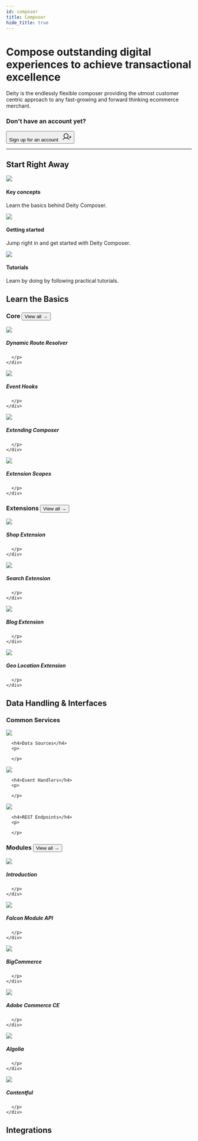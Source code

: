 ```yaml
---
id: composer
title: Composer
hide_title: true
---
```





<h1 className="headline mb20">Compose outstanding digital experiences to achieve transactional excellence</h1>
<p className="desc">Deity is the endlessly flexible composer providing the utmost customer centric approach to any fast-growing and forward thinking ecommerce merchant.</p>

### Don't have an account yet?
<Button variant="outlined" size="medium" href="https://console.deity.cloud/signup" target="_blank">
  Sign up for an account &nbsp;
  <svg width="25" height="25" viewBox="0 0 25 25" fill="none" xmlns="http://www.w3.org/2000/svg">
  <path d="M19.5312 13.2812H24.2188" stroke="currentColor" stroke-width="1.5" stroke-linecap="round" stroke-linejoin="round"/>
  <path d="M21.875 10.9375V15.625" stroke="currentColor" stroke-width="1.5" stroke-linecap="round" stroke-linejoin="round"/>
  <path d="M10.5469 15.625C13.7829 15.625 16.4062 13.0017 16.4062 9.76562C16.4062 6.52958 13.7829 3.90625 10.5469 3.90625C7.31083 3.90625 4.6875 6.52958 4.6875 9.76562C4.6875 13.0017 7.31083 15.625 10.5469 15.625Z" stroke="currentColor" stroke-width="1.5" stroke-miterlimit="10"/>
  <path d="M2.16797 19.5314C3.19459 18.3078 4.47673 17.3239 5.92428 16.6489C7.37183 15.9738 8.94966 15.624 10.5469 15.624C12.1441 15.624 13.7219 15.9738 15.1695 16.6489C16.617 17.3239 17.8992 18.3078 18.9258 19.5314" stroke="currentColor" stroke-width="1.5" stroke-linecap="round" stroke-linejoin="round"/>
  </svg>
</Button>
<div className="mb60"></div>

<hr/>

## Start Right Away
<div className="flex mb80 brighten">
  <Card to="/composer/key-concepts">
    <img src="/img/icons/info.svg" />
    <h4>Key concepts</h4>
    <p>Learn the basics behind Deity Composer.</p>
  </Card>
  <Card to="/composer/getting-started">
    <img src="/img/icons/lightning.svg" />
    <h4>Getting started</h4>
    <p>Jump right in and get started with Deity Composer.</p>
  </Card>
  <Card to="/platform/support/tutorials">
    <img src="/img/icons/lightbulb.svg" />
    <h4>Tutorials</h4>
    <p>Learn by doing by following practical tutorials.</p>
  </Card>
</div>



## Learn the Basics
<h3 className="mt0">Core <Button variant="outline" size="medium" href="/composer/core">View all →</Button></h3>

<div className="flex brighten">
  <Card variant="horizontal" to="/composer/core/dynamic-routes">
    <img src="/img/icons/compass.svg" />
    <div>
      <h5>Dynamic Route Resolver</h5>
      <p>
        
      </p>
    </div>
  </Card>
  <Card variant="horizontal" to="/composer/core/event-hooks">
    <img src="/img/icons/flowarrow.svg" />
    <div>
      <h5>Event Hooks</h5>
      <p>
        
      </p>
    </div>
  </Card>
</div>
<div className="flex brighten mb60">
  <Card variant="horizontal" to="/composer/core/extending-composer">
    <img src="/img/icons/extending.svg" />
    <div>
      <h5>Extending Composer</h5>
      <p>
        
      </p>
    </div>
  </Card>
  <Card variant="horizontal" to="/composer/core/extension-scopes">
    <img src="/img/icons/extensionscope.svg" />
    <div>
      <h5>Extension Scopes</h5>
      <p>
        
      </p>
    </div>
  </Card>
</div>

<h3 className="mt0">Extensions <Button variant="outline" size="medium" href="/composer/extensions">View all →</Button></h3>

<div className="flex brighten">

  <Card variant="horizontal" to="/composer/extensions/shop-extension">
    <img src="/img/icons/shoppingcart.svg" />
    <div>
      <h5>Shop Extension</h5>
      <p>
        
      </p>
    </div>
  </Card>
  <Card variant="horizontal" to="/composer/extensions/search-extension">
    <img src="/img/icons/magnifyingglass.svg" />
    <div>
      <h5>Search Extension</h5>
      <p>
        
      </p>
    </div>
  </Card>
</div>
<div className="flex brighten mb100">
  
  <Card variant="horizontal" to="/composer/extensions/blog-extension">
    <img src="/img/icons/textaa.svg" />
    <div>
      <h5>Blog Extension</h5>
      <p>
        
      </p>
    </div>
  </Card>
  <Card variant="horizontal" to="/composer/extensions/geolocation-extension">
    <img src="/img/icons/mappin.svg" />
    <div>
      <h5>Geo Location Extension</h5>
      <p>
        
      </p>
    </div>
  </Card>  
</div>



## Data Handling & Interfaces

<h3 className="mt0">Common Services</h3>

<div className="flex brighten mb60">
  <Card to="/composer/modules/common-services/data-sources">
    <img src="/img/icons/database.svg" />
   
      <h4>Data Sources</h4>
      <p>
        
      </p>
    
  </Card>
  <Card to="/composer/modules/common-services/event-handlers">
    <img src="/img/icons/path.svg" />
  
      <h4>Event Handlers</h4>
      <p>
        
      </p>
   
  </Card>
  <Card to="/composer/modules/common-services/rest-endpoints">
    <img src="/img/icons/restapi.svg" />
   
      <h4>REST Endpoints</h4>
      <p>
        
      </p>
   
  </Card>  
</div>

<h3 className="mt0">Modules <Button variant="outline" size="medium" href="/composer/modules">View all →</Button></h3>

<div className="flex brighten">
  <Card variant="horizontal" to="/composer/modules/about">
    <img src="/img/icons/diamondsfour.svg" />
    <div>
      <h5>Introduction</h5>
      <p>
        
      </p>
    </div>
  </Card>
  <Card variant="horizontal" to="/composer/modules/module-api">
    <img src="/img/icons/diamond.svg" />
    <div>
      <h5>Falcon Module API</h5>
      <p>
        
      </p>
    </div>
  </Card>
</div>
<div className="flex brighten">
  <Card variant="horizontal" to="/composer/modules/bigcommerce-module">
    <img src="/img/icons/modulebc.svg" />
    <div>
      <h5>BigCommerce</h5>
      <p>
        
      </p>
    </div>
  </Card>
  <Card variant="horizontal" to="/composer/modules/magento2-module">
    <img src="/img/icons/moduleadobe.svg" />
    <div>
      <h5>Adobe Commerce CE</h5>
      <p>
        
      </p>
    </div>
  </Card>
</div>
<div className="flex brighten mb100">
  <Card variant="horizontal" to="/composer/modules/algolia-search-module">
    <img src="/img/icons/modulealgolia.svg" />
    <div>
      <h5>Algolia</h5>
      <p>
        
      </p>
    </div>
  </Card>
  <Card variant="horizontal" to="/composer/modules/contentful-module">
    <img src="/img/icons/modulecontentful.svg" />
    <div>
      <h5>Contentful</h5>
      <p>
        
      </p>
    </div>
  </Card>
</div>

## Integrations


<IntegrationContent />
